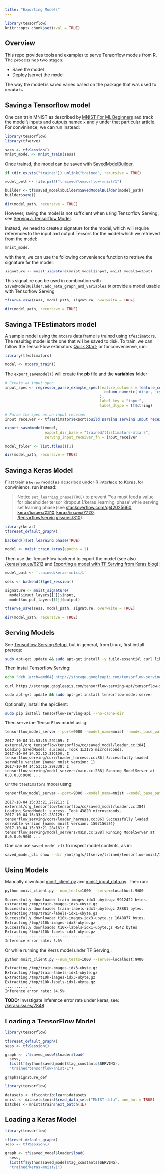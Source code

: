 ```yaml
---
title: "Exporting Models"
---
```


```r
library(tensorflow)
knitr::opts_chunk$set(eval = TRUE)
```

## Overview

This repo provides tools and examples to serve Tensorflow models from R. The process has two stages:

- Save the model
- Deploy (serve) the model

The way the model is saved varies based on the package that was used to create it.  

## Saving a Tensorflow model

One can train MNIST as described by [MNIST For ML Beginners](https://tensorflow.rstudio.com/tensorflow/articles/tutorial_mnist_beginners.html) and track
the model's inputs and outputs named `x` and `y` under that particular article. For convinience, we can
run instead:

```r
library(tensorflow)
library(tfserve)

sess <- tf$Session()
mnist_model <- mnist_train(sess)
```

Once trained, the model can be saved with [SavedModelBuilder](https://www.tensorflow.org/api_docs/python/tf/saved_model/builder/SavedModelBuilder).

```r
if (dir.exists("trained")) unlink("trained", recursive = TRUE)

model_path <- file.path("trained/tensorflow-mnist/1")

builder <- tf$saved_model$builder$SavedModelBuilder(model_path)
builder$save()

dir(model_path, recursive = TRUE)
```

However, saving the model is not sufficient when using Tensorflow Serving, see [Serving a Tensorflow Model](https://www.tensorflow.org/serving/serving_basic).

Instead, we need to create a signature for the model, which will require references to the
input and output Tensors for the model which we retrieved from the model:

```r
mnist_model
```

with them, we can use the following convenience function to retrieve the signature for the model:

```r
signature <- mnist_signature(mnist_model$input, mnist_model$output)
```

This signature can be used in combination with `SavedModelBuilder.add_meta_graph_and_variables` to
provide a model usable with Tensorflow Serving:

```r
tfserve_save(sess, model_path, signature, overwrite = TRUE)

dir(model_path, recursive = TRUE)
```

## Saving a TFEstimators model

A sample model using the `mtcars` data frame is trained using `tfestimators`.  The resulting model is the one that will be saved to disk. To train, we can follow the TensorFlow estimators [Quick Start](https://tensorflow.rstudio.com/tfestimators/); or for convenienve, run:

```r
library(tfestimators)

model <- mtcars_train()
```

The `export_savemodel()` will create the **pb** file and the **variables** folder

```r
# Create an input spec
input_spec <- regressor_parse_example_spec(feature_columns = feature_columns( 
                                             column_numeric("disp", "cyl")
                                           ),
                                           label_key = "input",
                                           label_dtype = tf$string)

# Parse the spec as an input receiver 
input_receiver <- tf$estimator$export$build_parsing_serving_input_receiver_fn(input_spec)

export_savedmodel(model, 
                  export_dir_base = "trained/tfestimators-mtcars",
                  serving_input_receiver_fn = input_receiver)

model_folder <- list.files()[1]

dir(model_path, recursive = TRUE)
```

## Saving a Keras Model

First train a `keras` model as described under [R interface to Keras](https://tensorflow.rstudio.com/keras/), for convinience, run instead:

> Notice `set_learning_phase(TRUE)` to prevent 'You must feed a value for
> placeholder tensor 'dropout_1/keras_learning_phase' while serving set learning
> phase (see [stackoverflow.com/q/42025660](https://stackoverflow.com/questions/42025660/keras-set-learning-phase-for-dropout-when-saving-tensorflow-session),
> [keras/issues/2310](https://github.com/fchollet/keras/issues/2310), 
> [keras/issues/7720](https://github.com/fchollet/keras/issues/7720),
> [/tensorflow/serving/issues/310](https://github.com/tensorflow/serving/issues/310)).

```r
library(keras)
tf$reset_default_graph()

backend()$set_learning_phase(TRUE)

model <- mnist_train_keras(epochs = 1)
```

Then use the TensorFlow backend to export the model (see also [/keras/issues/6212](https://github.com/fchollet/keras/issues/6212) and [Exporting a model with TF Serving from Keras blog](https://blog.keras.io/keras-as-a-simplified-interface-to-tensorflow-tutorial.html#exporting-a-model-with-tensorflow-serving)):

```r
model_path <- "trained/keras-mnist/1"

sess <- backend()$get_session()

signature <- mnist_signature(
  model$input_layers[[1]]$input,
  model$output_layers[[1]]$output)

tfserve_save(sess, model_path, signature, overwrite = TRUE)

dir(model_path, recursive = TRUE)
```

## Serving Models

See [Tensorflow Serving Setup](https://www.tensorflow.org/serving/setup#installing_using_apt-get), but in general, from Linux, first install prereqs:

```bash
sudo apt-get update && sudo apt-get install -y build-essential curl libcurl3-dev git libfreetype6-dev libpng12-dev libzmq3-dev pkg-config python-dev python-numpy python-pip software-properties-common swig zip zlib1g-dev
```

Then install Tensorflow Serving:

```bash
echo "deb [arch=amd64] http://storage.googleapis.com/tensorflow-serving-apt stable tensorflow-model-server tensorflow-model-server-universal" | sudo tee /etc/apt/sources.list.d/tensorflow-serving.list

curl https://storage.googleapis.com/tensorflow-serving-apt/tensorflow-serving.release.pub.gpg | sudo apt-key add -

sudo apt-get update && sudo apt-get install tensorflow-model-server
```

Optionally, install the api client:

```bash
sudo pip install tensorflow-serving-api --no-cache-dir
```

Then serve the TensorFlow model using:

```bash
tensorflow_model_server --port=9000 --model_name=mnist --model_base_path=/mnt/hgfs/tfserve/trained/tensorflow-mnist
```

```
2017-10-04 14:53:15.291409: I external/org_tensorflow/tensorflow/cc/saved_model/loader.cc:284] Loading SavedModel: success. Took 113175 microseconds.
2017-10-04 14:53:15.293200: I tensorflow_serving/core/loader_harness.cc:86] Successfully loaded servable version {name: mnist version: 1}
2017-10-04 14:53:15.299338: I tensorflow_serving/model_servers/main.cc:288] Running ModelServer at 0.0.0.0:9000 ...
```

Or the `tfestimators` model using:

```bash
tensorflow_model_server --port=9000 --model_name=mnist --model_base_path=/mnt/hgfs/tfserve/trained/tfestimators-mtcars
```

```
2017-10-04 15:33:21.279211: I external/org_tensorflow/tensorflow/cc/saved_model/loader.cc:284] Loading SavedModel: success. Took 43820 microseconds.
2017-10-04 15:33:21.281129: I tensorflow_serving/core/loader_harness.cc:86] Successfully loaded servable version {name: mnist version: 1507156394}
2017-10-04 15:33:21.284161: I tensorflow_serving/model_servers/main.cc:288] Running ModelServer at 0.0.0.0:9000 ...

```

One can use `saved_model_cli` to inspect model contents, as in:

```bash
saved_model_cli show --dir /mnt/hgfs/tfserve/trained/tensorflow-mnist/1
```

## Using Models

Manually download [mnist_client.py](https://raw.githubusercontent.com/tensorflow/serving/master/tensorflow_serving/example/mnist_client.py) and [mnist_input_data.py](https://raw.githubusercontent.com/tensorflow/serving/master/tensorflow_serving/example/mnist_input_data.py). Then run:

```bash
python mnist_client.py --num_tests=1000 --server=localhost:9000

Successfully downloaded train-images-idx3-ubyte.gz 9912422 bytes.
Extracting /tmp/train-images-idx3-ubyte.gz
Successfully downloaded train-labels-idx1-ubyte.gz 28881 bytes.
Extracting /tmp/train-labels-idx1-ubyte.gz
Successfully downloaded t10k-images-idx3-ubyte.gz 1648877 bytes.
Extracting /tmp/t10k-images-idx3-ubyte.gz
Successfully downloaded t10k-labels-idx1-ubyte.gz 4542 bytes.
Extracting /tmp/t10k-labels-idx1-ubyte.gz
........................................
Inference error rate: 9.5%
```

Or while running the Keras model under TF Serving, :

```bash
python mnist_client.py --num_tests=1000 --server=localhost:9000

Extracting /tmp/train-images-idx3-ubyte.gz
Extracting /tmp/train-labels-idx1-ubyte.gz
Extracting /tmp/t10k-images-idx3-ubyte.gz
Extracting /tmp/t10k-labels-idx1-ubyte.gz
............
Inference error rate: 84.5%

```

**TODO:** Investigate inference error rate under keras, see: [/keras/issues/7848](https://github.com/fchollet/keras/issues/7848).

## Loading a TensorFlow Model

```r
library(tensorflow)

tf$reset_default_graph()
sess <- tf$Session()

graph <- tf$saved_model$loader$load(
  sess,
  list(tf$python$saved_model$tag_constants$SERVING),
  "trained/tensorflow-mnist/1")

graph$signature_def
```

```r
library(tensorflow)

datasets <- tf$contrib$learn$datasets
mnist <- datasets$mnist$read_data_sets("MNIST-data", one_hot = TRUE)
batches <- mnist$train$next_batch(1L)

```

## Loading a Keras Model

```r
library(tensorflow)

tf$reset_default_graph()
sess <- tf$Session()

graph <- tf$saved_model$loader$load(
  sess,
  list(tf$python$saved_model$tag_constants$SERVING),
  "trained/keras-mnist/1")
```
